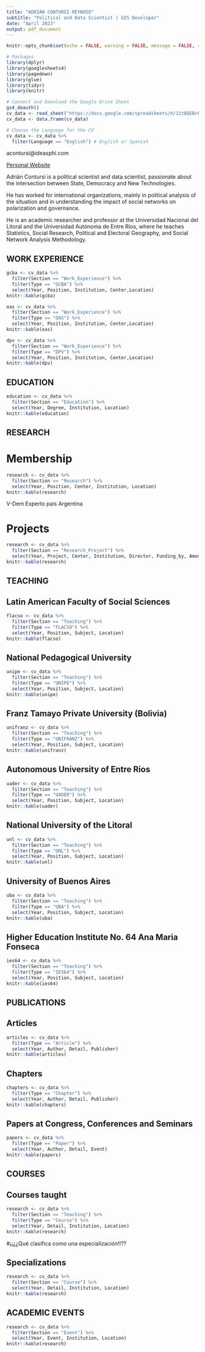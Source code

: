 ---
title: "ADRIÁN CONTURSI REYNOSO"
subtitle: "Political and Data Scientist | GIS Developer"
date: "April 2023"
output: pdf_document
---

```{r setup, include=FALSE}
knitr::opts_chunk$set(echo = FALSE, warning = FALSE, message = FALSE, results = 'asis')

# Packages
library(dplyr)
library(googlesheets4)
library(pagedown)
library(glue)
library(tidyr)
library(knitr)

# Connect and Download the Google Drive Sheet
gs4_deauth()
cv_data <- read_sheet("https://docs.google.com/spreadsheets/d/11t8QEBrF6-aY2Fgm2jB3XCWtutS3OpCHmpzoawU7fbY/edit?usp=sharing")
cv_data <- data.frame(cv_data)

# Choose the Language for the CV
cv_data <- cv_data %>%
  filter(Language == "English") # English or Spanish
```

acontursi@ideasphi.com

[Personal Website](http://www.adriancontursi.com.ar)

Adrián Contursi is a political scientist and data scientist, passionate about the intersection between State, Democracy and New Technologies. 

He has worked for international organizations, mainly in political analysis of the situation and in understanding the impact of social networks on polarization and governance.

He is an academic researcher and professor at the Universidad Nacional del Litoral and the Universidad Autónoma de Entre Ríos, where he teaches Statistics, Social Research, Political and Electoral Geography, and Social Network Analysis Methodology.


## WORK EXPERIENCE
```{r}
gcba <- cv_data %>%
  filter(Section == "Work_Experience") %>%
  filter(Type == "GCBA") %>%
  select(Year, Position, Institution, Center,Location)
knitr::kable(gcba)
```
```{r}
oas <- cv_data %>%
  filter(Section == "Work_Experience") %>%
  filter(Type == "OAS") %>%
  select(Year, Position, Institution, Center,Location)
knitr::kable(oas)
```
```{r}
dpv <- cv_data %>%
  filter(Section == "Work_Experience") %>%
  filter(Type == "DPV") %>%
  select(Year, Position, Institution, Center,Location)
knitr::kable(dpv)
```

## EDUCATION
```{r}
education <- cv_data %>%
  filter(Section == "Education") %>%
  select(Year, Degree, Institution, Location)
knitr::kable(education)
```

## RESEARCH
# Membership
```{r}
research <- cv_data %>%
  filter(Section == "Research") %>%
  select(Year, Position, Center, Institution, Location)
knitr::kable(research)
```

V-Dem Experto pais Argentina

# Projects
```{r}
research <- cv_data %>%
  filter(Section == "Research_Project") %>%
  select(Year, Project, Center, Institution, Director, Funding_by, Amount)
knitr::kable(research)
```

## TEACHING
## Latin American Faculty of Social Sciences
```{r}
flacso <- cv_data %>%
  filter(Section == "Teaching") %>%
  filter(Type == "FLACSO") %>%
  select(Year, Position, Subject, Location)
knitr::kable(flacso)
```

## National Pedagogical University
```{r}
unipe <- cv_data %>%
  filter(Section == "Teaching") %>%
  filter(Type == "UNIPE") %>%
  select(Year, Position, Subject, Location)
knitr::kable(unipe)
```

## Franz Tamayo Private University (Bolivia)
```{r}
unifranz <- cv_data %>%
  filter(Section == "Teaching") %>%
  filter(Type == "UNIFRANZ") %>%
  select(Year, Position, Subject, Location)
knitr::kable(unifranz)
```

## Autonomous University of Entre Rios
```{r}
uader <- cv_data %>%
  filter(Section == "Teaching") %>%
  filter(Type == "UADER") %>%
  select(Year, Position, Subject, Location)
knitr::kable(uader)
```

## National University of the Litoral
```{r}
unl <- cv_data %>%
  filter(Section == "Teaching") %>%
  filter(Type == "UNL") %>%
  select(Year, Position, Subject, Location)
knitr::kable(unl)
```

## University of Buenos Aires
```{r}
uba <- cv_data %>%
  filter(Section == "Teaching") %>%
  filter(Type == "UBA") %>%
  select(Year, Position, Subject, Location)
knitr::kable(uba)
```

## Higher Education Institute No. 64 Ana Maria Fonseca
```{r}
ies64 <- cv_data %>%
  filter(Section == "Teaching") %>%
  filter(Type == "IES64") %>%
  select(Year, Position, Subject, Location)
knitr::kable(ies64)
```


## PUBLICATIONS
## Articles
```{r}
articles <- cv_data %>%
  filter(Type == "Article") %>%
  select(Year, Author, Detail, Publisher)
knitr::kable(articles)
```

## Chapters
```{r}
chapters <- cv_data %>%
  filter(Type == "Chapter") %>%
  select(Year, Author, Detail, Publisher)
knitr::kable(chapters)
```

## Papers at Congress, Conferences and Seminars
```{r}
papers <- cv_data %>%
  filter(Type == "Paper") %>%
  select(Year, Author, Detail, Event)
knitr::kable(papers)
```


## COURSES
## Courses taught
```{r}
research <- cv_data %>%
  filter(Section == "Teaching") %>%
  filter(Type == "Course") %>%
  select(Year, Detail, Institution, Location)
knitr::kable(research)
```


#¡¡¿¿Qué clasifica como una especialización!!??


## Specializations
```{r}
research <- cv_data %>%
  filter(Section == "Course") %>%
  select(Year, Detail, Institution, Location)
knitr::kable(research)
```


## ACADEMIC EVENTS
```{r}
research <- cv_data %>%
  filter(Section == "Event") %>%
  select(Year, Event, Institution, Location)
knitr::kable(research)
```
